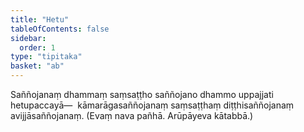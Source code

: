 ```yaml
---
title: "Hetu"
tableOfContents: false
sidebar:
  order: 1
type: "tipitaka"
basket: "ab"
---
```



<DynamicBreadcrumb />

<Division number="14">

<Paragraph number="1355">
Saññojanaṃ dhammaṃ saṃsaṭṭho saññojano dhammo uppajjati hetupaccayā—  kāmarāgasaññojanaṃ saṃsaṭṭhaṃ diṭṭhisaññojanaṃ avijjāsaññojanaṃ. (Evaṃ nava pañhā. Arūpāyeva kātabbā.)
</Paragraph>
</Division>
